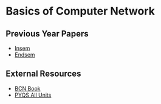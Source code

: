# Basics of Computer Network

## Previous Year Papers

- [Insem](https://drive.google.com/drive/folders/1Qxvbf8fn7-ZB-F2mJOoOfZ3mMacE2rab)
- [Endsem](https://drive.google.com/drive/folders/1Qylx00T9SVXEzzwxZQ5lSqFVlWyFLT3v)

## External Resources

- [BCN Book](https://drive.google.com/drive/u/0/folders/11LtjW4XrCak3DUAf0O0MhULvpQUmJGaT)
- [PYQS All Units](https://drive.google.com/file/d/1X_hBpYp0HTPuJUmKViYPbZ2oRbjGsAUr/view)
